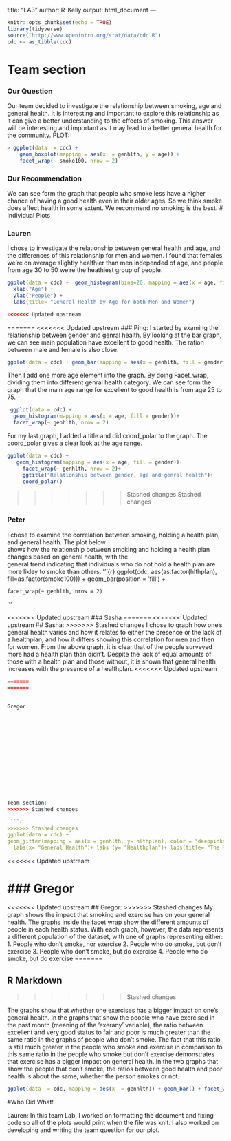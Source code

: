 title: "LA3"
author: R-Kelly
output: html_document
---

```r
knitr::opts_chunk$set(echo = TRUE)
library(tidyverse)
source("http://www.openintro.org/stat/data/cdc.R")
cdc <- as_tibble(cdc)
```
# Team section
### Our Question
Our team decided to investigate the relationship between smoking, age and general health.  It is interesting and important to explore this relationship as it can give a better understanding to the effects of smoking. This answer will be interesting and important as it may lead to a better general health for the community. 
PLOT:
```r
> ggplot(data  = cdc) + 
    geom_boxplot(mapping = aes(x  = genhlth, y = age)) +
    facet_wrap(~ smoke100, nrow = 2)
```
### Our Recommendation
We can see form the graph that people who smoke less have a higher chance of having a good health even in their older ages. So we think smoke does affect health in some extent. We recommend no smoking is the best.
# Individual Plots

### Lauren
I chose to investigate the relationship between general health and age, and the differences of this relationship for men and women. I found that females we're on average slightly healthier than men independed of age, and people from age 30 to 50 we're the heathiest group of people. 

```r
ggplot(data = cdc) +  geom_histogram(bins=20, mapping = aes(x = age, fill = genhlth)) +facet_wrap(~gender) +
  xlab("Age") +
  ylab("People") +
  labs(title= "General Health by Age for both Men and Women")

<<<<<<< Updated upstream
```
=======
<<<<<<< Updated upstream
### Ping:
I started by examing the relationship between gender and genral health. By looking at the bar graph, we can see main population have excellent to good health. The ration between male and female is also close. 
```r
ggplot(data = cdc) + geom_bar(mapping = aes(x = genhlth, fill = gender))
```

Then I add one more age element into the graph. By doing Facet_wrap, dividing them into different genral health category. We can see form the graph that the main age range for excellent to good health is from age 25 to 75.

```r
 ggplot(data = cdc) +
  geom_histogram(mapping = aes(x = age, fill = gender))+
  facet_wrap(~ genhlth, nrow = 2)
```
For my last graph, I added a title and did coord_polar to the graph. The coord_polar gives a clear look at the age range.
```r
ggplot(data = cdc) +
   geom_histogram(mapping = aes(x = age, fill = gender))+
     facet_wrap(~ genhlth, nrow = 2)+
     ggtitle("Relationship between gender, age and genral health")+
     coord_polar()
```
>>>>>>> Stashed changes
>>>>>>> Stashed changes

### Peter
I chose to examine the correlation between smoking, holding a health plan, and general health. The plot below  
shows how the relationship between smoking and holding a health plan changes based on general health, with the  
general trend indicating that individuals who do not hold a health plan are more likley to smoke than others. 
'''{r}
ggplot(cdc, aes(as.factor(hlthplan), fill=as.factor(smoke100))) +
     geom_bar(position = 'fill') +
        
    facet_wrap(~ genhlth, nrow = 2)
'''





<<<<<<< Updated upstream
### Sasha
=======
<<<<<<< Updated upstream
## Sasha:
>>>>>>> Stashed changes
I chose to graph how one's general health varies and how it relates to either the presence or the lack of a healthplan,
 and how it differs showing this correlation for men and then for women. From the above graph, it is clear that of the 
 people surveyed more had a health plan than didn't. Despite the lack of equal amounts of those with a health plan and 
 those without, it is shown that general health increases with the presence of a healthplan. 
<<<<<<< Updated upstream
```r
=======
=======


Gregor:















Team section:
>>>>>>> Stashed changes

 ```r
>>>>>>> Stashed changes
ggplot(data = cdc) +
geom_jitter(mapping = aes(x = genhlth, y= hlthplan), color = "deeppink4")+ facet_wrap("gender")+
  labs(x= "General Health")+ labs (y= "Healthplan")+ labs(title= "The Relationship between General Health and Having a Healthplan for Men and Women")
```

<<<<<<< Updated upstream


### Gregor
=======
<<<<<<< Updated upstream
## Gregor:
>>>>>>> Stashed changes
My graph shows the impact that smoking and exercise has on your general health. The graphs inside the facet wrap show the different amounts of people 
in each health status. With each graph, however, the data represents a different population of the dataset, with one of graphs representing either:
1. People who don't smoke, nor exercise
2. People who do smoke, but don't exercise
3. People who don't smoke, but do exercise
4. People who do smoke, but do exercise
=======








## R Markdown
>>>>>>> Stashed changes

The graphs show that whether one exercises has a bigger impact on one's general health. In the graphs that show the people who have exercised in the past 
month (meaning of the 'exerany' variable), the ratio between excellent and very good status to fair and poor is much greater than the same ratio in the graphs of people
who don't smoke. The fact that this ratio is still much greater in the people who smoke and exercise in comparison to this same ratio in the people who smoke but don't 
exercise demonstrates that exercise has a bigger impact on general health. In the two graphs that show the people that don't smoke, the ratios between good 
health and poor health is about the same, whether the person smokes or not. 

```r
ggplot(data  = cdc, mapping = aes(x  = genhlth)) + geom_bar() + facet_wrap(exerany~smoke100, labeller = label_both)
``` 
#Who Did What!

Lauren: In this team Lab, I worked on formatting the document and fixing code so all of the plots would print when the file was knit. I also worked on developing and writing the team question for our plot. 






